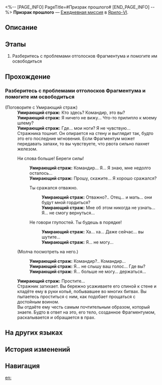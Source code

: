 <%-- [PAGE_INFO]
PageTitle=#Призрак прошлого#
[END_PAGE_INFO] --%>
{{Дополнить|Диалоги.}}
{{Миссия Инфобокс
|id              = 3011610
|Название        = 
|Изображение     = Миссия Призрак прошлого.png
|Тип             = Ежедневная миссия
|Событие         = 
|Глава           = 
|Условия         = 
|Персонажи       = Первопроходец; Умирающий страж
|СтартЛокация    = [[Ярило-VI]] — [[Коридор исчезающего эха]]
|Мир             = Ярило-VI
|Предыдущая      = 
|Следующая       = 
|Награды         = Кредиты*5 000
}}
'''Призрак прошлого''' — [[Ежедневная миссия]] в [[Ярило-VI]].

==Описание==
{{Описание|<!--официальное описание из Перекрёстка судеб-->}}

==Этапы==
# Разберитесь с проблемами отголосков Фрагментума и помогите им освободиться

==Прохождение==
{{Дополнить}}

===Разберитесь с проблемами отголосков Фрагментума и помогите им освободиться===
{{Описание миссии|тип=Ежедневная миссия|локация=Коридор исчезающего эха|Среброгривые Стражи наткнулись на отголоски Фрагментума. Они не смогли их освободить, поскольку прижизненные желания призраков не были исполнены. Нужно им помочь.<br />Кажется, умирающий воин Среброгривых Стражей хочет что-то сказать...}}
{{Диалог Начало}}

;(Поговорите с Умирающий страж)
:'''Умирающий страж:''' Кто здесь? Командир, это вы?
:'''Умирающий страж:''' Я ничего не вижу... Что-то прилипло к моему шлему?
:'''Умирающий страж:''' Где... мои ноги? Я не чувствую...
:Стражника тошнит. Он опирается на стену и выглядит так, будто это его последние мгновения. Если Фрагментум может передавать запахи, то вы чувствуете, что рвота сильно пахнет железом.
:{{Диалог|Стрелка}} Ни слова больше! Береги силы!
::'''Умирающий страж:''' Командир... Я... Я знаю, мне недолго осталось...
::'''Умирающий страж:''' Прошу, скажите... Я хорошо сражался?
::{{Диалог|Стрелка}} Ты сражался отважно.
:::'''Умирающий страж:''' Отважно?.. Отец... и мать... они будут мной гордиться?
:::'''Умирающий страж:''' Мне об этом никогда не узнать... Я... не смогу вернуться...
::{{Диалог|Стрелка}} Не говори глупостей. Ты будешь в порядке!
:::'''Умирающий страж:''' Ха... ха... Даже сейчас... вы шутите...
:::'''Умирающий страж:''' Я... не могу...
:{{Диалог|Стрелка}} (Молча посмотреть на него.)
::'''Умирающий страж:''' Командир?.. Командир...
::'''Умирающий страж:''' Я... не слышу ваш голос... Где вы?
::'''Умирающий страж:''' Я... больше не могу... держаться...
:'''Умирающий страж:''' Простите...
:Стражник затихает. Вы бережно усаживаете его спиной к стене и кладёте ему в руки копьё, побывавшее во многих битвах. Вы пытаетесь проститься с ним, как подобает прощаться с достойным воином.
:Вы отдаёте ему честь самым почтительным образом, который знаете. Будто в ответ на это, его тело, созданное Фрагментумом, раскалывается и обращается в прах.
{{Диалог Конец}}

==На других языках==
{{На других языках
|en   = Ghost of the Past
|zhs  = 过去之灵
|zht  = 過去之靈
|ja   = 過去の霊
|ko   = 과거의 영혼
|es   = Un fantasma del pasado
|fr   = Fantôme du passé
|ru   = Призрак прошлого
|th   = วิญญาณจากอดีต
|vi   = Linh Hồn Xưa Cũ
|de   = Geist aus der Vergangenheit
|id   = Hantu dari Masa Lalu
|pt   = Fantasma do Passado
}}

==История изменений==
{{История изменений|3.5}}

==Навигация==
{{Ежедневная миссия Навбокс|Глава }}

[[en:]]
